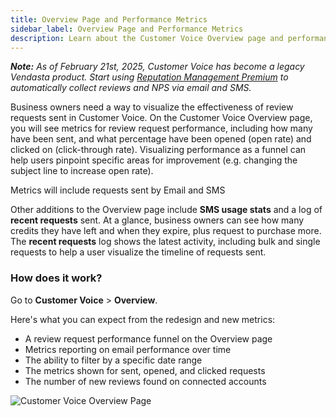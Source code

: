 ```yaml
---
title: Overview Page and Performance Metrics
sidebar_label: Overview Page and Performance Metrics
description: Learn about the Customer Voice Overview page and performance metrics features
---
```


**_Note:_** _As of February 21st, 2025, Customer Voice has become a legacy Vendasta product. Start using [Reputation Management Premium](https://partners.vendasta.com/marketplace/products/RM) to automatically collect reviews and NPS via email and SMS._

Business owners need a way to visualize the effectiveness of review requests sent in Customer Voice. On the Customer Voice Overview page, you will see metrics for review request performance, including how many have been sent, and what percentage have been opened (open rate) and clicked on (click-through rate). Visualizing performance as a funnel can help users pinpoint specific areas for improvement (e.g. changing the subject line to increase open rate).

Metrics will include requests sent by Email and SMS

Other additions to the Overview page include **SMS usage stats** and a log of **recent requests** sent. At a glance, business owners can see how many credits they have left and when they expire, plus request to purchase more. The **recent requests** log shows the latest activity, including bulk and single requests to help a user visualize the timeline of requests sent.

### **How does it work?**

Go to **Customer Voice** > **Overview**.

Here's what you can expect from the redesign and new metrics:

- A review request performance funnel on the Overview page
- Metrics reporting on email performance over time
- The ability to filter by a specific date range
- The metrics shown for sent, opened, and clicked requests
- The number of new reviews found on connected accounts

![Customer Voice Overview Page](./img/legacy-customer-voice/overview-metrics.jpg)